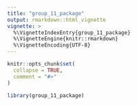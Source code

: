 ```yaml
---
title: "group_11_package"
output: rmarkdown::html_vignette
vignette: >
  %\VignetteIndexEntry{group_11_package}
  %\VignetteEngine{knitr::rmarkdown}
  %\VignetteEncoding{UTF-8}
---
```


```r
knitr::opts_chunk$set(
  collapse = TRUE,
  comment = "#>"
)
```

```r
library(group_11_package)
```
